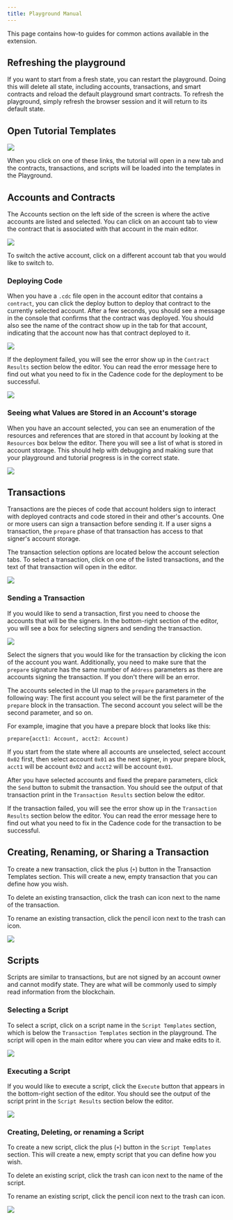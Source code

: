 ```yaml
---
title: Playground Manual
---
```


This page contains how-to guides for common actions available in the extension.

## Refreshing the playground

If you want to start from a fresh state, you can restart the playground. Doing this will delete all state, including accounts, transactions, and smart contracts and reload the default playground smart contracts.
To refresh the playground, simply refresh the browser session and it will return to its default state.

## Open Tutorial Templates

<Img src="https://storage.googleapis.com/flow-resources/documentation-assets/cadence-tuts/playground-examples.png" />

When you click on one of these links, the tutorial will open in a new tab and the contracts, transactions, and scripts will be loaded into the templates in the Playground.

## Accounts and Contracts

The Accounts section on the left side of the screen is where the active accounts are listed and selected. You can click on an account tab to view the contract that is associated with that account in the main editor.

<Img src="https://storage.googleapis.com/flow-resources/documentation-assets/cadence-tuts/playground-accounts.png" />

To switch the active account, click on a different account tab that you would like to switch to.

### Deploying Code

When you have a `.cdc` file open in the account editor that contains a `contract`, you can click the deploy button to deploy that contract to the currently selected account. After a few seconds, you should see a message in the console that confirms that the contract was deployed. You should also see the name of the contract show up in the tab for that account, indicating that the account now has that contract deployed to it.

<Img src="https://storage.googleapis.com/flow-resources/documentation-assets/cadence-tuts/playground-deploy.png" />

If the deployment failed, you will see the error show up in the `Contract Results` section below the editor. You can read the error message here to find out what you need to fix in the Cadence code for the deployment to be successful.

<Img src="https://storage.googleapis.com/flow-resources/documentation-assets/cadence-tuts/playground-errors.png" />

### Seeing what Values are Stored in an Account's storage

When you have an account selected, you can see an enumeration of the resources and references that are stored in that account by looking at the `Resources` box below the editor. There you will see a list of what is stored in account storage. This should help with debugging and making sure that your playground and tutorial progress is in the correct state.

<Img src="https://storage.googleapis.com/flow-resources/documentation-assets/cadence-tuts/playground-resource-asset.png" />

## Transactions

Transactions are the pieces of code that account holders sign to interact with deployed contracts and code stored in their and other's accounts. One or more users can sign a transaction before sending it. If a user signs a transaction, the `prepare` phase of that transaction has access to that signer's account storage.

The transaction selection options are located below the account selection tabs. To select a transaction, click on one of the listed transactions, and the text of that transaction will open in the editor.

<Img src="https://storage.googleapis.com/flow-resources/documentation-assets/cadence-tuts/playground-transactions.png" />

### Sending a Transaction

If you would like to send a transaction, first you need to choose the accounts that will be the signers.
In the bottom-right section of the editor, you will see a box for selecting signers and sending the transaction.

<Img src="https://storage.googleapis.com/flow-resources/documentation-assets/cadence-tuts/playground-signers.png" />

Select the signers that you would like for the transaction by clicking the icon of the account you want. Additionally, you need to make sure that the `prepare` signature has the same number of `Address` parameters as there are accounts signing the transaction. If you don't there will be an error.

The accounts selected in the UI map to the `prepare` parameters in the following way:
The first account you select will be the first parameter of the `prepare` block in the transaction. The second account you select will be the second parameter, and so on.

For example, imagine that you have a prepare block that looks like this:

```
prepare{acct1: Account, acct2: Account)
```

If you start from the state where all accounts are unselected, select account `0x02` first, then select account `0x01` as the next signer, in your prepare block, `acct1` will be account `0x02` and `acct2` will be account `0x01`.

After you have selected accounts and fixed the prepare parameters, click the `Send` button to submit the transaction. You should see the output of that transaction print in the `Transaction Results` section below the editor.

If the transaction failed, you will see the error show up in the `Transaction Results` section below the editor. You can read the error message here to find out what you need to fix in the Cadence code for the transaction to be successful.

## Creating, Renaming, or Sharing a Transaction

To create a new transaction, click the plus (`+`) button in the Transaction Templates section. This will create a new, empty transaction that you can define how you wish.

To delete an existing transaction, click the trash can icon next to the name of the transaction.

To rename an existing transaction, click the pencil icon next to the trash can icon.

<Img src="https://storage.googleapis.com/flow-resources/documentation-assets/cadence-tuts/playground-add-transaction.png" />

## Scripts

Scripts are similar to transactions, but are not signed by an account owner and cannot modify state. They are what will be commonly used to simply read information from the blockchain.

### Selecting a Script

To select a script, click on a script name in the `Script Templates` section, which is below the `Transaction Templates` section in the playground. The script will open in the main editor where you can view and make edits to it.

<Img src="https://storage.googleapis.com/flow-resources/documentation-assets/cadence-tuts/playground-add-script.png" />

### Executing a Script

If you would like to execute a script, click the `Execute` button that appears in the bottom-right section of the editor. You should see the output of the script print in the `Script Results` section below the editor.

<Img src="https://storage.googleapis.com/flow-resources/documentation-assets/cadence-tuts/playground-execute.png" />

### Creating, Deleting, or renaming a Script

To create a new script, click the plus (`+`) button in the `Script Templates` section. This will create a new, empty script that you can define how you wish.

To delete an existing script, click the trash can icon next to the name of the script.

To rename an existing script, click the pencil icon next to the trash can icon.

<Img src="https://storage.googleapis.com/flow-resources/documentation-assets/cadence-tuts/playground-add-script.png" />
